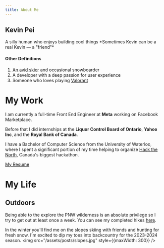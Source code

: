 ```yaml
---
title: About Me
---
```


<div
  style={{
    borderInlineStart: "4px solid var(--primary)",
    paddingInlineStart: "var(--gap)",
    marginBlockStart: "var(--gap)",
  }}
>
  <h2
    style={{
      marginBlockStart: 0,
      fontFamily: "var(--font-serif)",
      color: "var(--text)",
      fontSize: "2em",
    }}
  >Kevin Pei</h2>
  <p
    children={`[ˈkɛvɪn peɪ] · noun`}
    style={{
      color: "var(--text-deemphasized)",
      marginBlockStart: 0,
      fontSize: "0.8em",
    }}
  />
  A silly human who enjoys building cool things  
  <span style={{color: 'var(--text-deemphasized)'}}>*Sometimes Kevin can be a real Kevin — a "friend"*</span>

  #### Other Definitions
  1. [An avid skier](https://www.instagram.com/reel/Ca21sOHghG3/?utm_source=ig_web_copy_link&igshid=MzRlODBiNWFlZA==) and occasional snowboarder
  2. A developer with a deep passion for user experience
  3. Someone who loves playing [Valorant](https://tracker.gg/valorant/profile/riot/freshglazeddonut%23yum/overview)
</div>

# My Work

I am currently a full-time Front End Engineer at **Meta** working on Facebook Marketplace.

Before that I did internships at the **Liquor Control Board of Ontario**, **Yahoo Inc**, and the **Royal Bank of Canada**.

I have a Bachelor of Computer Science from the University of Waterloo, where I spent a significant portion of my time helping to organize [Hack the North](https://hackthenorth.com), Canada's biggest hackathon.

[My Resume](/assets/kevin-pei-resume.pdf)

# My Life

## Outdoors
Being able to the explore the PNW wilderness is an absolute privilege so I try to get out at least once a week. You can see my completed hikes [here](https://www.alltrails.com/members/kevin-pei-2/completed).

In the winter you'll find me on the slopes skiing with friends and hunting for fresh snow. I'm excited to dip my toes into backcountry for the 2023-2024 season.
<img src="/assets/posts/slopes.jpg" style={{maxWidth: 300}} />
